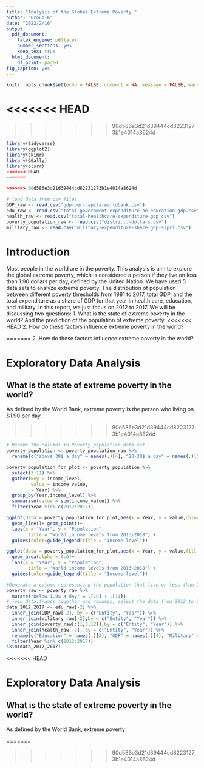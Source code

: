 ```yaml
---
title: "Analysis of the Global Extreme Poverty "
author: "Group16"
date: "2022/2/16"
output:
  pdf_document:
    latex_engine: pdflatex
    number_sections: yes
    keep_tex: true
  html_document:
    df_print: paged
fig_caption: yes
---
```


```r
knitr::opts_chunk$set(echo = FALSE, comment = NA, message = FALSE, warning = FALSE)
```

<<<<<<< HEAD
=======

>>>>>>> 90d586e3d21d39444cd82231273b1e4014a8624d
```r
library(tidyverse)
library(ggplot2)
library(skimr)
library(GGally)
library(olsrr)
<<<<<<< HEAD
=======

>>>>>>> 90d586e3d21d39444cd82231273b1e4014a8624d
```

```r
# load data from csv files
GDP_raw <- read.csv("gdp-per-capita-worldbank.csv")
edu_raw <- read.csv("total-government-expenditure-on-education-gdp.csv")
health_raw <- read.csv("total-healthcare-expenditure-gdp.csv")
poverty_population_raw <- read.csv("distri...-dollars.csv")
military_raw <- read.csv("military-expenditure-share-gdp-sipri.csv")
```

# Introduction 
Most people in the world are in the poverty. This analysis is aim to explore the global extreme poverty, which is considered a person if they live on less than 1.90 dollars per day, defined by the United Nation. 
We have used 5 data sets to analyze extreme poverty. The distribution of population between different poverty thresholds from 1981 to 2017, total GDP, and the total expenditure as a share of GDP for that year in health care, education, and military. In this report, we just focus on 2012 to 2017. We will be discussing two questions:
1. What is the state of extreme poverty in the world? And the prediction of the population of extreme poverty.
<<<<<<< HEAD
2. How do these factors influence extreme poverty in the world?


=======
2. How do these factors influence extreme poverty in the world? 


# Exploratory Data Analysis  
## What is the state of extreme poverty in the world?
As defined by the World Bank, extreme poverty is the person who living on $1.90 per day.

>>>>>>> 90d586e3d21d39444cd82231273b1e4014a8624d
```r
# Rename the columns in Poverty population data set
poverty_population <- poverty_population_raw %>% 
  rename(c("above 30$ a day" = names(.)[4], "20-30$ a day" = names(.)[5], "10-20$ a day" = names(.)[6], "5.5-10$ a day" = names(.)[7], "3.2-5.5$ a day" = names(.)[8], "1.9-3.2$ a day" = names(.)[9], "1-1.9$ a day" = names(.)[10], "below 1$ a day" = names(.)[11]))

poverty_population_for_plot <- poverty_population %>% 
  select(3:11) %>% 
  gather(key = income_level, 
         value = income_value, 
         - Year) %>% 
  group_by(Year,income_level) %>%
  summarise(value = sum(income_value)) %>%
  filter(Year %in% c(2012:2017))

ggplot(data = poverty_population_for_plot,aes(x = Year, y = value,color = income_level)) +
  geom_line()+ geom_point()+
  labs(x = "Year", y = "Population",
        title = "World income levels from 2013-2018") +
  guides(color=guide_legend(title = "Income level"))

ggplot(data = poverty_population_for_plot,aes(x = Year, y = value,fill = income_level)) +
  geom_area(alpha = 0.6)+
  labs(x = "Year", y = "Population",
        title = "World income levels from 2013-2018") +
  guides(color=guide_legend(title = "Income level"))

```



```r
#Generate a column representing the population that live on less than 1.9$ per day
poverty_raw <- poverty_raw %>% 
  mutate("below 1.9$ a day" = .[10] + .[11])
# join data.frames together and renames; select the data from 2012 to 2017 to make further analyze.
data_2012_2017 <- edu_raw[-2] %>% 
  inner_join(GDP_raw[-2], by = c("Entity", "Year")) %>%
  inner_join(military_raw[-2],by = c("Entity", "Year")) %>% 
  inner_join(poverty_raw[c(1,3,12)],by = c("Entity", "Year")) %>% 
  inner_join(health_raw[-2], by = c("Entity", "Year")) %>% 
  rename(c("Education" = names(.)[3], "GDP" = names(.)[4], "Military" = names(.)[5], "Poverty" = names(.)[6], "Health" = names(.)[7])) %>% 
  filter(Year %in% c(2012:2017))
skim(data_2012_2017)
```

<<<<<<< HEAD

# Exploratory Data Analysis  
## What is the state of extreme poverty in the world?
As defined by the World Bank, extreme poverty 

=======




>>>>>>> 90d586e3d21d39444cd82231273b1e4014a8624d

